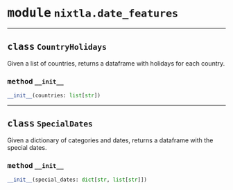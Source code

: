 



# <kbd>module</kbd> `nixtla.date_features`






---



## <kbd>class</kbd> `CountryHolidays`
Given a list of countries, returns a dataframe with holidays for each country. 



### <kbd>method</kbd> `__init__`

```python
__init__(countries: list[str])
```









---



## <kbd>class</kbd> `SpecialDates`
Given a dictionary of categories and dates, returns a dataframe with the special dates. 



### <kbd>method</kbd> `__init__`

```python
__init__(special_dates: dict[str, list[str]])
```









